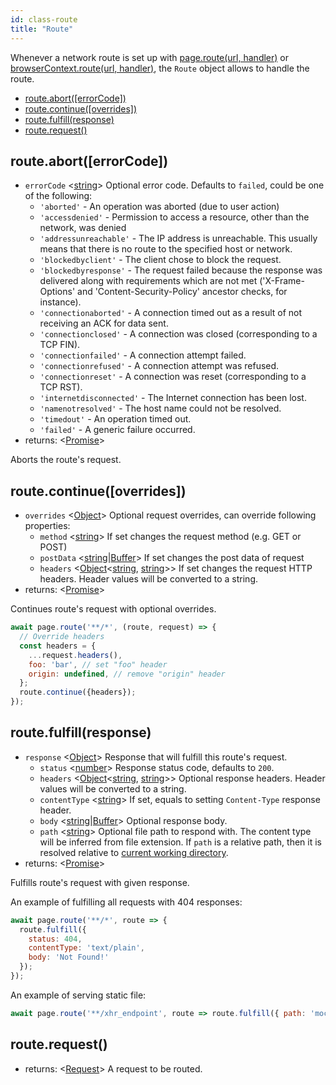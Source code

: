 ```yaml
---
id: class-route
title: "Route"
---
```



Whenever a network route is set up with [page.route(url, handler)](api/class-page.mdx#pagerouteurl-handler) or [browserContext.route(url, handler)](api/class-browsercontext.mdx#browsercontextrouteurl-handler), the `Route` object allows to handle the route.

<!-- GEN:toc -->
- [route.abort([errorCode])](api/class-route.mdx#routeaborterrorcode)
- [route.continue([overrides])](api/class-route.mdx#routecontinueoverrides)
- [route.fulfill(response)](api/class-route.mdx#routefulfillresponse)
- [route.request()](api/class-route.mdx#routerequest)
<!-- GEN:stop -->

## route.abort([errorCode])
- `errorCode` <[string]> Optional error code. Defaults to `failed`, could be
  one of the following:
  - `'aborted'` - An operation was aborted (due to user action)
  - `'accessdenied'` - Permission to access a resource, other than the network, was denied
  - `'addressunreachable'` - The IP address is unreachable. This usually means
    that there is no route to the specified host or network.
  - `'blockedbyclient'` - The client chose to block the request.
  - `'blockedbyresponse'` - The request failed because the response was delivered along with requirements which are not met ('X-Frame-Options' and 'Content-Security-Policy' ancestor checks, for instance).
  - `'connectionaborted'` - A connection timed out as a result of not receiving an ACK for data sent.
  - `'connectionclosed'` - A connection was closed (corresponding to a TCP FIN).
  - `'connectionfailed'` - A connection attempt failed.
  - `'connectionrefused'` - A connection attempt was refused.
  - `'connectionreset'` - A connection was reset (corresponding to a TCP RST).
  - `'internetdisconnected'` - The Internet connection has been lost.
  - `'namenotresolved'` - The host name could not be resolved.
  - `'timedout'` - An operation timed out.
  - `'failed'` - A generic failure occurred.
- returns: <[Promise]>

Aborts the route's request.

## route.continue([overrides])
- `overrides` <[Object]> Optional request overrides, can override following properties:
  - `method` <[string]> If set changes the request method (e.g. GET or POST)
  - `postData` <[string]|[Buffer]> If set changes the post data of request
  - `headers` <[Object]<[string], [string]>> If set changes the request HTTP headers. Header values will be converted to a string.
- returns: <[Promise]>

Continues route's request with optional overrides.

```js
await page.route('**/*', (route, request) => {
  // Override headers
  const headers = {
    ...request.headers(),
    foo: 'bar', // set "foo" header
    origin: undefined, // remove "origin" header
  };
  route.continue({headers});
});
```

## route.fulfill(response)
- `response` <[Object]> Response that will fulfill this route's request.
  - `status` <[number]> Response status code, defaults to `200`.
  - `headers` <[Object]<[string], [string]>> Optional response headers. Header values will be converted to a string.
  - `contentType` <[string]> If set, equals to setting `Content-Type` response header.
  - `body` <[string]|[Buffer]> Optional response body.
  - `path` <[string]> Optional file path to respond with. The content type will be inferred from file extension. If `path` is a relative path, then it is resolved relative to [current working directory](https://nodejs.org/api/process.html#process_process_cwd).
- returns: <[Promise]>

Fulfills route's request with given response.

An example of fulfilling all requests with 404 responses:

```js
await page.route('**/*', route => {
  route.fulfill({
    status: 404,
    contentType: 'text/plain',
    body: 'Not Found!'
  });
});
```

An example of serving static file:

```js
await page.route('**/xhr_endpoint', route => route.fulfill({ path: 'mock_data.json' }));
```

## route.request()
- returns: <[Request]> A request to be routed.




[AXNode]: api/class-accessibility.mdx#accessibilitysnapshotoptions "AXNode"
[Accessibility]: api/class-accessibility.mdx#class-accessibility "Accessibility"
[Array]: https://developer.mozilla.org/en-US/docs/Web/JavaScript/Reference/Global_Objects/Array "Array"
[BrowserServer]: api/class-browser.mdx#class-browserserver  "BrowserServer"
[BrowserContext]: api/class-browsercontext.mdx#class-browsercontext  "BrowserContext"
[BrowserType]: api/class-browsertype.mdx#class-browsertype "BrowserType"
[Browser]: api/class-browser.mdx  "Browser"
[Buffer]: https://nodejs.org/api/buffer.htmlapi.mdx#buffer_class_buffer "Buffer"
[ChildProcess]: https://nodejs.org/api/child_process.html "ChildProcess"
[ChromiumBrowser]: api/class-chromiumbrowser.mdx#class-chromiumbrowser "ChromiumBrowser"
[ChromiumBrowserContext]: api/class-chromiumbrowsercontext.mdx#class-chromiumbrowsercontext "ChromiumBrowserContext"
[ChromiumCoverage]: api/class-chromiumcoverage.mdx#class-chromiumcoverage "ChromiumCoverage"
[CDPSession]: api/class-cdpsession.mdx#class-cdpsession  "CDPSession"
[ConsoleMessage]: api/class-consolemessage.mdx#class-consolemessage "ConsoleMessage"
[Dialog]: api/class-dialog.mdx#class-dialog "Dialog"
[Download]: api/class-download.mdx#class-download "Download"
[ElementHandle]: api/class-elementhandle.mdx#class-elementhandle "ElementHandle"
[Element]: https://developer.mozilla.org/en-US/docs/Web/API/element "Element"
[Error]: https://nodejs.org/api/errors.htmlapi.mdx#errors_class_error "Error"
[EvaluationArgument]: api/evaluationargument.mdx#evaluationargument "Evaluation Argument"
[File]: https://developer.mozilla.org/en-US/docs/Web/API/File "File"
[FileChooser]: api/class-filechooser.mdx#class-filechooser "FileChooser"
[FirefoxBrowser]: api/class-firefoxbrowser.mdx#class-firefoxbrowser "FirefoxBrowser"
[Frame]: api/class-frame.mdx#class-frame "Frame"
[JSHandle]: api/class-jshandle.mdx#class-jshandle "JSHandle"
[Keyboard]: api/class-keyboard.mdx#class-keyboard "Keyboard"
[Logger]: api/class-logger.mdx#class-logger "Logger"
[Map]: https://developer.mozilla.org/en-US/docs/Web/JavaScript/Reference/Global_Objects/Map "Map"
[Mouse]: api/class-mouse.mdx#class-mouse "Mouse"
[Object]: https://developer.mozilla.org/en-US/docs/Web/JavaScript/Reference/Global_Objects/Object "Object"
[Page]: api/class-page.mdx#class-page "Page"
[Playwright]: api/class-playwright.mdx "Playwright"
[Promise]: https://developer.mozilla.org/en-US/docs/Web/JavaScript/Reference/Global_Objects/Promise "Promise"
[RegExp]: https://developer.mozilla.org/en-US/docs/Web/JavaScript/Reference/Global_Objects/RegExp
[Request]: api/class-request.mdx#class-request  "Request"
[Response]: api/class-response.mdx#class-response  "Response"
[Route]: api/class-route.mdx#class-route  "Route"
[Selectors]: api/class-selectors.mdx#class-selectors  "Selectors"
[Serializable]: https://developer.mozilla.org/en-US/docs/Web/JavaScript/Reference/Global_Objects/JSON/stringifyapi.mdx#Description "Serializable"
[TimeoutError]: api/class-timeouterror.mdx#class-timeouterror "TimeoutError"
[Touchscreen]: api/class-touchscreen.mdx#class-touchscreen "Touchscreen"
[UIEvent.detail]: https://developer.mozilla.org/en-US/docs/Web/API/UIEvent/detail "UIEvent.detail"
[URL]: https://nodejs.org/api/url.html
[USKeyboardLayout]: ../src/usKeyboardLayout.ts "USKeyboardLayout"
[UnixTime]: https://en.wikipedia.org/wiki/Unix_time "Unix Time"
[Video]: api/class-video.mdx#class-video "Video"
[WebKitBrowser]: api/class-webkitbrowser.mdx#class-webkitbrowser "WebKitBrowser"
[WebSocket]: api/class-websocket.mdx#class-websocket "WebSocket"
[Worker]: api/class-worker.mdx#class-worker "Worker"
[boolean]: https://developer.mozilla.org/en-US/docs/Web/JavaScript/Data_structuresapi.mdx#Boolean_type "Boolean"
[function]: https://developer.mozilla.org/en-US/docs/Web/JavaScript/Reference/Global_Objects/Function "Function"
[iterator]: https://developer.mozilla.org/en-US/docs/Web/JavaScript/Reference/Iteration_protocols "Iterator"
[null]: https://developer.mozilla.org/en-US/docs/Web/JavaScript/Reference/Global_Objects/null
[number]: https://developer.mozilla.org/en-US/docs/Web/JavaScript/Data_structuresapi.mdx#Number_type "Number"
[origin]: https://developer.mozilla.org/en-US/docs/Glossary/Origin "Origin"
[selector]: https://developer.mozilla.org/en-US/docs/Web/CSS/CSS_Selectors "selector"
[Readable]: https://nodejs.org/api/stream.htmlapi.mdx#stream_class_stream_readable "Readable"
[string]: https://developer.mozilla.org/en-US/docs/Web/JavaScript/Data_structuresapi.mdx#String_type "String"
[xpath]: https://developer.mozilla.org/en-US/docs/Web/XPath "xpath"
